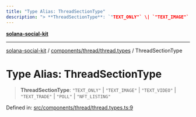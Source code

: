 ```yaml
---
title: "Type Alias: ThreadSectionType"
description: "> **ThreadSectionType**: `"TEXT_ONLY"` \| `"TEXT_IMAGE"` \| `"TEXT_VIDEO"` \| `"TEXT_TRADE"` \| `"POLL"` \| `"NFT_LISTING"`"
---
```


[**solana-social-kit**](../../../../README.mdx)

***

[solana-social-kit](../../../../README.mdx) / [components/thread/thread.types](../README.mdx) / ThreadSectionType

# Type Alias: ThreadSectionType

> **ThreadSectionType**: `"TEXT_ONLY"` \| `"TEXT_IMAGE"` \| `"TEXT_VIDEO"` \| `"TEXT_TRADE"` \| `"POLL"` \| `"NFT_LISTING"`

Defined in: [src/components/thread/thread.types.ts:9](https://github.com/SendArcade/solana-social-starter/blob/03568260ca96ed63f77049843c721de1cb011893/src/components/thread/thread.types.ts#L9)
